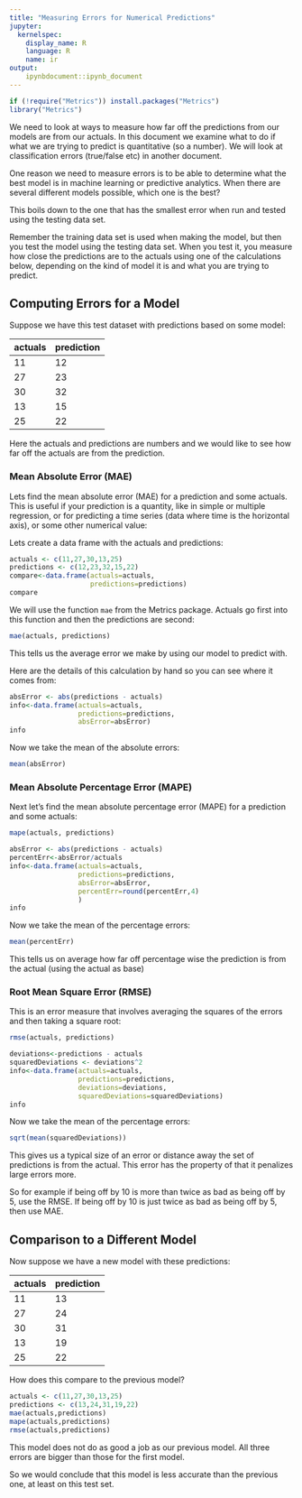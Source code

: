 ```yaml
---
title: "Measuring Errors for Numerical Predictions"
jupyter:
  kernelspec:
    display_name: R
    language: R
    name: ir
output:
    ipynbdocument::ipynb_document
---
```


```r
if (!require("Metrics")) install.packages("Metrics")
library("Metrics")
```

We need to look at ways to measure how far off the predictions from our models are from our actuals. In this document we examine what to do if what we are trying to predict is quantitative (so a number). We will look at classification errors (true/false etc) in another document.     

One reason we need to measure errors is to be able to determine what the best model is in machine learning or predictive analytics. When there are several different models possible, which one is the best?    

This boils down to the one that has the smallest error when run and tested using the testing data set.     

Remember the training data set is used when making the model, but then you test the model using the testing data set. When you test it, you measure how close the predictions are to the actuals using one of the calculations below, depending on the kind of model it is and what you are trying to predict.

## Computing Errors for a Model

Suppose we have this test dataset with predictions based on some model:

| actuals | prediction | 
|---------|------------|
|     11  |     12     |
|     27  |     23     |
|     30  |     32     |
|     13  |     15     |
|     25  |     22     |

Here the actuals and predictions are numbers and we would like to see how far off the actuals are from the prediction.

### Mean Absolute Error (MAE)

Lets find the mean absolute error (MAE) for a prediction and some actuals. This is useful if your prediction is a quantity, like in simple or multiple regression, or for predicting a time series (data where time is the horizontal axis), or some other numerical value:

Lets create a data frame with the actuals and predictions:

```r
actuals <- c(11,27,30,13,25)
predictions <- c(12,23,32,15,22)
compare<-data.frame(actuals=actuals,
                    predictions=predictions)
compare
```

We will use the function `mae` from the Metrics package. Actuals go first into this function and then the predictions are second:

```r
mae(actuals, predictions)
```

This tells us the average error we make by using our model to predict with.   

Here are the details of this calculation by hand so you can see where it comes from:

```r
absError <- abs(predictions - actuals)
info<-data.frame(actuals=actuals,
                 predictions=predictions,
                 absError=absError)
info
```

Now we take the mean of the absolute errors:

```r
mean(absError)
```

### Mean Absolute Percentage Error (MAPE)

Next let's find the mean absolute percentage error (MAPE) for a prediction and some actuals:

```r
mape(actuals, predictions)
```

```r
absError <- abs(predictions - actuals)
percentErr<-absError/actuals
info<-data.frame(actuals=actuals,
                 predictions=predictions,
                 absError=absError,
                 percentErr=round(percentErr,4)
                 )
info
```

Now we take the mean of the percentage errors:

```r
mean(percentErr)
```

This tells us on average how far off percentage wise the prediction is from the actual (using the actual as base)

### Root Mean Square Error (RMSE)

This is an error measure that involves averaging the squares of the errors and then taking a square root: 


```r
rmse(actuals, predictions)
```

```r

deviations<-predictions - actuals
squaredDeviations <- deviations^2
info<-data.frame(actuals=actuals,
                 predictions=predictions,
                 deviations=deviations,
                 squaredDeviations=squaredDeviations)
info
```

Now we take the mean of the percentage errors:

```r
sqrt(mean(squaredDeviations))
```

This gives us a typical size of an error or distance away the set of predictions is from the actual. This error has the property of that it penalizes large errors more.

So for example if being off by 10 is more than twice as bad as being off by 5, use the RMSE. If being off by 10 is just twice as bad as being off by 5, then use MAE.

## Comparison to a Different Model

Now suppose we have a new model with these predictions:

| actuals | prediction | 
|---------|------------|
|     11  |     13     |
|     27  |     24     |
|     30  |     31     |
|     13  |     19     |
|     25  |     22     |


How does this compare to the previous model?

```r
actuals <- c(11,27,30,13,25)
predictions <- c(13,24,31,19,22)
mae(actuals,predictions)
mape(actuals,predictions)
rmse(actuals,predictions)
```

This model does not do as good a job as our previous model. All three errors are bigger than those for the first model.

So we would conclude that this model is less accurate than the previous one, at least on this test set.

